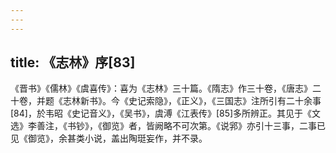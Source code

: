 ```yaml
---
---
---
```

title: 《志林》序[83]
---




《晋书》《儒林》《虞喜传》：喜为《志林》三十篇。《隋志》作三十卷，《唐志》二十卷，并题《志林新书》。今《史记索隐》，《正义》，《三国志》注所引有二十余事[84]，於韦昭《史记音义》，《吴书》，虞溥《江表传》[85]多所辨正。其见于《文选》李善注，《书钞》，《御览》者，皆阙略不可次第。《说郛》亦引十三事，二事已见《御览》，余甚类小说，盖出陶珽妄作，并不录。